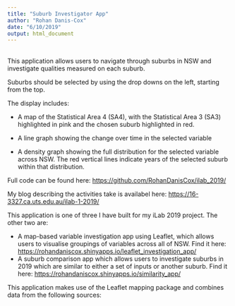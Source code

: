 ```yaml
---
title: "Suburb Investigator App"
author: "Rohan Danis-Cox"
date: "6/10/2019"
output: html_document
---
```

<br>
This application allows users to navigate through suburbs in NSW and investigate qualities measured on each suburb. 

Suburbs should be selected by using the drop downs on the left, starting from the top. 

The display includes: 

* A map of the Statistical Area 4 (SA4), with the Statistical Area 3 (SA3) highlighted in pink and the chosen suburb highlighted in red.

* A line graph showing the change over time in the selected variable

* A density graph showing the full distribution for the selected variable across NSW. The red vertical lines indicate years of the selected suburb within that distribution.

Full code can be found here: <https://github.com/RohanDanisCox/ilab_2019/>

My blog describing the activities take is availabel here: <https://16-3327.ca.uts.edu.au/ilab-1-2019/>

This application is one of three I have built for my iLab 2019 project. The other two are:

* A map-based variable investigation app using Leaflet, which allows users to visualise groupings of variables across all of NSW. Find it here: <https://rohandaniscox.shinyapps.io/leaflet_investigation_app/>
* A suburb comparison app which allows users to investigate suburbs in 2019 which are similar to either a set of inputs or another suburb. Find it here: <https://rohandaniscox.shinyapps.io/similarity_app/>

This application makes use of the Leaflet mapping package and combines data from the following sources:


